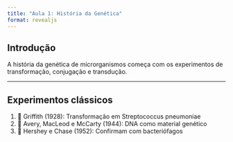 ```yaml
---
title: "Aula 1: História da Genética"
format: revealjs
---
```


## Introdução

A história da genética de microrganismos começa com os experimentos de transformação, conjugação e transdução.

---

## Experimentos clássicos

1. 🧪 Griffith (1928): Transformação em Streptococcus pneumoniae
2. 🧬 Avery, MacLeod e McCarty (1944): DNA como material genético
3. 🔬 Hershey e Chase (1952): Confirmam com bacteriófagos